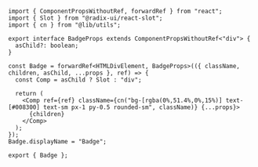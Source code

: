 ```tsx
import { ComponentPropsWithoutRef, forwardRef } from "react";
import { Slot } from "@radix-ui/react-slot";
import { cn } from "@lib/utils";

export interface BadgeProps extends ComponentPropsWithoutRef<"div"> {
  asChild?: boolean;
}

const Badge = forwardRef<HTMLDivElement, BadgeProps>(({ className, children, asChild, ...props }, ref) => {
  const Comp = asChild ? Slot : "div";

  return (
    <Comp ref={ref} className={cn("bg-[rgba(0%,51.4%,0%,15%)] text-[#008300] text-sm px-1 py-0.5 rounded-sm", className)} {...props}>
      {children}
    </Comp>
  );
});
Badge.displayName = "Badge";

export { Badge };

```